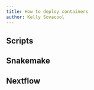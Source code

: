 ```yaml
---
title: How to deploy containers
author: Kelly Sovacool
---
```


## Scripts

## Snakemake

## Nextflow